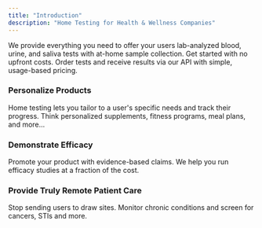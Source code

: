 ```yaml
---
title: "Introduction"
description: "Home Testing for Health & Wellness Companies"
---
```


We provide everything you need to offer your users lab-analyzed blood, urine,
and saliva tests with at-home sample collection. Get started with no upfront
costs. Order tests and receive results via our API with simple, usage-based
pricing.

### Personalize Products

Home testing lets you tailor to a user's specific needs and track their
progress. Think personalized supplements, fitness programs, meal plans, and
more...

### Demonstrate Efficacy

Promote your product with evidence-based claims. We help you run efficacy
studies at a fraction of the cost.

### Provide Truly Remote Patient Care

Stop sending users to draw sites. Monitor chronic conditions and screen for
cancers, STIs and more.

